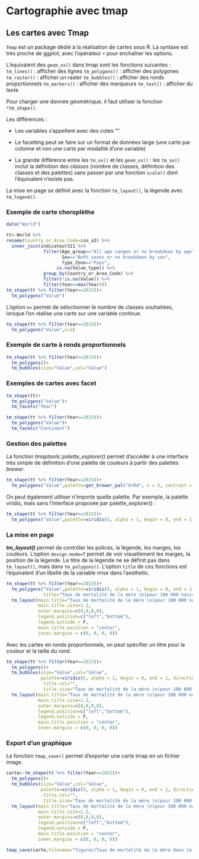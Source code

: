 # Cartographie avec tmap

## Les cartes avec Tmap

`Tmap` est un package dédié à la réalisation de cartes sous R. La syntaxe est très proche de ggplot, avec l'opérateur `+` pour enchaîner les options.

L'équivalent des `geom_xx()` dans tmap sont les fonctions suivantes : 
`tm_lines()` : afficher des lignes
`tm_polygons()` : afficher des polygones
`tm_raster()` : afficher un raster
`tm_bubbles()` : afficher des ronds proportionnels
`tm_markers()` : afficher des marqueurs
`tm_text()` : afficher du texte

Pour charger une donnée géométrique, il faut utiliser la fonction `*tm_shape()`.

Les différences :

- Les variables s'appellent avec des cotes ""

- Le facetting peut se faire sur un format de données large (une carte par colonne et non une carte par modalité d'une variable)

- La grande différence entre les `tm_xx()` et les `geom_xx()` : les `tm_xx()` inclut la définition des *classes* (nombre de classes, définition des classes et des palettes) sans passer par une fonction `scale()`  dont l'équivalent n'existe pas.

La mise en page se définit avec la fonction `tm_layout()`, la légende avec `tm_legend()`.


### Exemple de carte choroplèthe

```r
data("World")

tt<-World %>%
rename(Country_or_Area_Code=iso_a3) %>%
  inner_join(indicateur311 %>%
              filter(Age_group=="All age ranges or no breakdown by age",
                     Sex=="Both sexes or no breakdown by sex",
                     Type_Zone=="Pays",
                   is.na(Value_type)) %>%
              group_by(Country_or_Area_Code) %>%
              filter(!is.na(Value)) %>%
              filter(Year==max(Year)))
tm_shape(tt %>% filter(Year==2015))+
  tm_polygons("Value")
```

L'option `n=` permet de sélectionner le nombre de classes souhaitées, lorsque l'on réalise une carte sur une variable continue.

```r
tm_shape(tt %>% filter(Year==2015))+
  tm_polygons("Value",n=2)
```

### Exemple de carte à ronds proportionnels

```r
tm_shape(tt %>% filter(Year==2015))+
  tm_polygons()+
  tm_bubbles(size="Value",col="Value")
```

### Exemples de cartes avec facet

```r
tm_shape(tt)+
  tm_polygons("Value")+
  tm_facets("Year")
```

```r
tm_shape(tt %>% filter(Year==2015))+
  tm_polygons("Value")+
  tm_facets("Continent")
```

### Gestion des palettes

La fonction *tmaptools::palette_explorer()* permet d'accéder à une interface très simple de définition d'une palette de couleurs à partir des palettes *brewer*.

```r
tm_shape(tt %>% filter(Year==2015))+
  tm_polygons("Value",palette=get_brewer_pal("OrRd", n = 5, contrast = c(0.2, 1)))
```

On peut également utiliser n'importe quelle palette. Par exemple, la palette viridis, mais sans l'interface proposée par palette_explorer() : 

```r
tm_shape(tt %>% filter(Year==2015))+
  tm_polygons("Value",palette=viridis(5, alpha = 1, begin = 0, end = 1, direction = 1, option = "D"))
```

### La mise en page

***tm_layout()*** permet de contrôler les polices, la légende, les marges, les couleurs.
L'option `design.mode=T` permet de voir visuellement les marges, la position de la légende.
Le titre de la légende ne se définit pas dans `tm_layout()`, mais dans `tm_polygons()`. L'option `title` de ces fonctions est l'équivalent d'un libellé de la variable mise dans l'aesthetic.

```r
tm_shape(tt %>% filter(Year==2015))+
  tm_polygons("Value",palette=viridis(5, alpha = 1, begin = 0, end = 1, direction = 1, option = "D"),
              title="Taux de mortalité de la mère \n(pour 100 000 naissances)")+
  tm_layout(main.title="Taux de mortalité de la mère \n(pour 100 000 naissances) dans le monde",
            main.title.size=1.2,
            outer.margins=c(0,0,0,0),
            legend.position=c("left","bottom"),
            legend.outside = F,
            main.title.position = "center",
            inner.margins = c(0, 0, 0, 0))
```

Avec les cartes en ronds proportionnels, on peut spécifier un titre pour la couleur et la taille du rond.

```r
tm_shape(tt %>% filter(Year==2015))+
  tm_polygons()+
  tm_bubbles(size="Value",col="Value",
             palette=viridis(5, alpha = 1, begin = 0, end = 1, direction = 1, option = "D"),
              title.col="",
              title.size="Taux de mortalité de la mère \n(pour 100 000 naissances)")+
  tm_layout(main.title="Taux de mortalité de la mère \n(pour 100 000 naissances) dans le monde",
            main.title.size=1.2,
            outer.margins=c(0,0,0,0),
            legend.position=c("left","bottom"),
            legend.outside = F,
            main.title.position = "center",
            inner.margins = c(0, 0, 0, 0))
```

### Export d'un graphique

La fonction `tmap_save()` permet d'exporter une carte tmap en un fichier image.

```r
carte<-tm_shape(tt %>% filter(Year==2015))+
  tm_polygons()+
  tm_bubbles(size="Value",col="Value",
             palette=viridis(5, alpha = 1, begin = 0, end = 1, direction = 1, option = "D"),
              title.col="",
              title.size="Taux de mortalité de la mère \n(pour 100 000 naissances)")+
  tm_layout(main.title="Taux de mortalité de la mère \n(pour 100 000 naissances) dans le monde",
            main.title.size=1.2,
            outer.margins=c(0,0,0,0),
            legend.position=c("left","bottom"),
            legend.outside = F,
            main.title.position = "center",
            inner.margins = c(0, 0, 0, 0))

tmap_save(carte,filename="figures/Taux de mortalité de la mère dans le monde.png")
```
